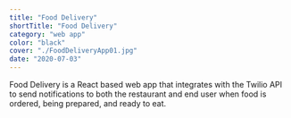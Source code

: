 ```yaml
---
title: "Food Delivery"
shortTitle: "Food Delivery"
category: "web app"
color: "black"
cover: "./FoodDeliveryApp01.jpg"
date: "2020-07-03"
---
```


Food Delivery is a React based web app that integrates with the Twilio API to send notifications to both the restaurant and end user when food is ordered, being prepared, and ready to eat.